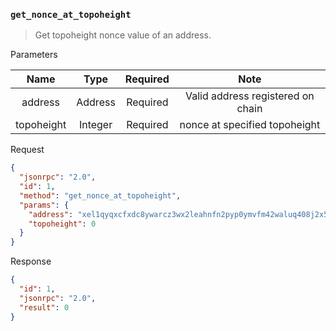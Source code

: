 ### `get_nonce_at_topoheight`

> Get topoheight nonce value of an address.

Parameters

|   Name     |   Type  | Required |                Note               |
|:----------:|:-------:|:--------:|:---------------------------------:|
| address    | Address | Required | Valid address registered on chain |
| topoheight | Integer | Required | nonce at specified topoheight     |

Request

```json
{
  "jsonrpc": "2.0",
  "id": 1,
  "method": "get_nonce_at_topoheight",
  "params": {
    "address": "xel1qyqxcfxdc8ywarcz3wx2leahnfn2pyp0ymvfm42waluq408j2x5680g05xfx5",
    "topoheight": 0
  }
}
```

Response

```json
{
  "id": 1,
  "jsonrpc": "2.0",
  "result": 0
}
```
